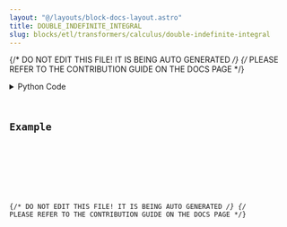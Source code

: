 ```yaml
---
layout: "@/layouts/block-docs-layout.astro"
title: DOUBLE_INDEFINITE_INTEGRAL
slug: blocks/etl/transformers/calculus/double-indefinite-integral
---
```


{/* DO NOT EDIT THIS FILE! IT IS BEING AUTO GENERATED */}
{/* PLEASE REFER TO THE CONTRIBUTION GUIDE ON THE DOCS PAGE */}


<PythonDocsDisplay docstring={docstring} />
<details>
<summary>Python Code</summary>



<Code code={pythonCode} lang="py" wrap theme="dracula" />

[Find this Flojoy Block on GitHub](https://github.com/flojoy-ai/blocks/blob/main/blocks/ETL/TRANSFORMERS/CALCULUS/DOUBLE_INDEFINITE_INTEGRAL/DOUBLE_INDEFINITE_INTEGRAL.py)

</details>

## Example


<GetHelpWidget />


<AppDisplay app={app} blockName="DOUBLE_INDEFINITE_INTEGRAL" client:visible />


<Example />

{/* DO NOT EDIT THIS FILE! IT IS BEING AUTO GENERATED */}
{/* PLEASE REFER TO THE CONTRIBUTION GUIDE ON THE DOCS PAGE */}
